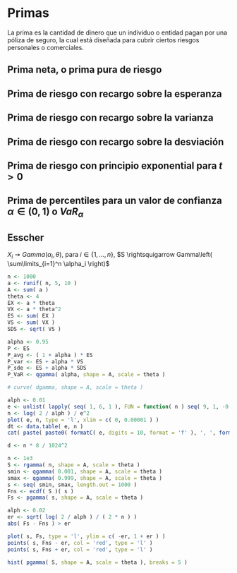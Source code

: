 # Primas

La prima es la cantidad de dinero que un individuo o entidad pagan por una póliza de seguro, la cual
está diseñada para cubrir ciertos riesgos personales o comerciales.

\begin{equation}
P = \frac{S}{n}
\end{equation}

## Prima neta, o prima pura de riesgo
\begin{equation}
  P = \mathbb{E}[S]
\end{equation}

## Prima de riesgo con recargo sobre la esperanza
\begin{equation}
  P = (1 + \rho) \mathbb{E}[S]
\end{equation}

## Prima de riesgo con recargo sobre la varianza
\begin{equation}
  P = \mathbb{E}[S] + \rho \mathbb{V}[S]
\end{equation}

## Prima de riesgo con recargo sobre la desviación
\begin{equation}
  P = \mathbb{E}[S] + \rho \sqrt{\mathbb{V}[S]}
\end{equation} 

## Prima de riesgo con principio exponential para $t > 0$
\begin{equation}
  P = \frac{1}{2} \mathbb{E}\left[e^{tS}\right]
  = \frac{1}{2} M_N\big( \ln M_X( t ) \big)
\end{equation}

## Prima de percentiles para un valor de confianza $\alpha \in (0,1)$ o $VaR_\alpha$
\begin{equation}
  P = VaR_\alpha)( S ) =  F_S^{-1}( \alpha )
\end{equation}

## Esscher
$X_i \rightsquigarrow Gamma( \alpha_i, \theta )$, para $i \in \{1,\ldots,n\}$, 
$S \rightsquigarrow Gamma\left( \sum\limits_{i=1}^n \alpha_i \right)$
```r
n <- 1000
a <- runif( n, 5, 10 )
A <- sum( a )
theta <- 4
EX <- a * theta
VX <- a * theta^2
ES <- sum( EX )
VS <- sum( VX )
SDS <- sqrt( VS )

alpha <- 0.95
P <- ES
P_avg <- ( 1 + alpha ) * ES
P_var <- ES + alpha * VS
P_sde <- ES + alpha * SDS
P_VaR <- qgamma( alpha, shape = A, scale = theta )

# curve( dgamma, shape = A, scale = theta )
```

```r
alph <- 0.01
e <- unlist( lapply( seq( 1, 6, 1 ), FUN = function( n ) seq( 9, 1, -0.2 ) * 10^{-n} ) )
n <- log( 2 / alph ) / e^2
plot( e, n, type = 'l', xlim = c( 0, 0.00001 ) )
dt <- data.table( e, n )
cat( paste( paste0( formatC( e, digits = 10, format = 'f' ), ', ', formatC( n, digits = 30, format = 'f' ) ), collapse = '\n' ) )

d <- n * 8 / 1024^2
```

```r
n <- 1e3
S <- rgamma( n, shape = A, scale = theta )
smin <- qgamma( 0.001, shape = A, scale = theta )
smax <- qgamma( 0.999, shape = A, scale = theta )
s <- seq( smin, smax, length.out = 1000 )
Fns <- ecdf( S )( s )
Fs <- pgamma( s, shape = A, scale = theta )

alph <- 0.02
er <- sqrt( log( 2 / alph ) / ( 2 * n ) )
abs( Fs - Fns ) > er 

plot( s, Fs, type = 'l', ylim = c( -er, 1 + er ) )
points( s, Fns - er, col = 'red', type = 'l' )
points( s, Fns + er, col = 'red', type = 'l' )

hist( pgamma( S, shape = A, scale = theta ), breaks = 5 )
```
